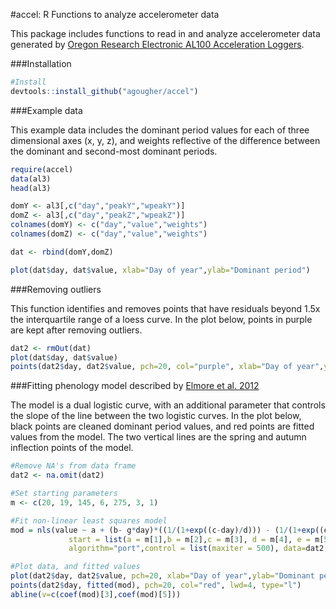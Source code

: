 #accel: R Functions to analyze accelerometer data

This package includes functions to read in and analyze accelerometer data generated by [Oregon Research Electronic AL100 Acceleration Loggers](https://sites.google.com/site/oregonresearchelectronics/home).

###Installation
```r
#Install
devtools::install_github("agougher/accel")
```

###Example data

This example data includes the dominant period values for each of three dimensional axes (x, y, z), and weights reflective of the difference between the dominant and second-most dominant periods.
```r
require(accel)
data(al3)
head(al3)
```

```r
domY <- al3[,c("day","peakY","wpeakY")]
domZ <- al3[,c("day","peakZ","wpeakZ")]
colnames(domY) <- c("day","value","weights")
colnames(domZ) <- c("day","value","weights")

dat <- rbind(domY,domZ)

plot(dat$day, dat$value, xlab="Day of year",ylab="Dominant period")
```

###Removing outliers

This function identifies and removes points that have residuals beyond 1.5x the interquartile range of a loess curve. In the plot below, points in purple are kept after removing outliers.
```r
dat2 <- rmOut(dat)
plot(dat$day, dat$value)
points(dat2$day, dat2$value, pch=20, col="purple", xlab="Day of year",ylab="Dominant period")
```

###Fitting phenology model described by [Elmore et al. 2012](http://onlinelibrary.wiley.com/doi/10.1111/j.1365-2486.2011.02521.x/full)

The model is a dual logistic curve, with an additional parameter that controls the slope of the line between the two logistic curves. In the plot below, black points are cleaned dominant period values, and red points are fitted values from the model. The two vertical lines are the spring and autumn inflection points of the model.

```r
#Remove NA's from data frame
dat2 <- na.omit(dat2)

#Set starting parameters
m <- c(20, 19, 145, 6, 275, 3, 1)

#Fit non-linear least squares model
mod = nls(value ~ a + (b- g*day)*((1/(1+exp((c-day)/d))) - (1/(1+exp((e-day)/f)))), 
             start = list(a = m[1],b = m[2],c = m[3], d = m[4], e = m[5], f = m[6], g = m[7] ), 
             algorithm="port",control = list(maxiter = 500), data=dat2, weights=dat2$weights^2)

#Plot data, and fitted values
plot(dat2$day, dat2$value, pch=20, xlab="Day of year",ylab="Dominant period")
points(dat2$day, fitted(mod), pch=20, col="red", lwd=4, type="l")
abline(v=c(coef(mod)[3],coef(mod)[5]))
```


